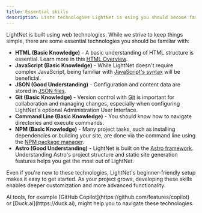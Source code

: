 ```yaml
---
title: Essential skills
description: Lists technologies LightNet is using you should become familiar with.
---
```



LightNet is built using web technologies. 
While we strive to keep things simple, there are some essential technologies you should be familiar with:

- **HTML (Basic Knowledge)** - A basic understanding of HTML structure is essential. Learn more in this [HTML Overview](https://web.dev/learn/html/overview).
- **JavaScript (Basic Knowledge)** - While LightNet doesn't require complex JavaScript, being familiar with
    [JavaScript's syntax](https://developer.mozilla.org/en-US/docs/Learn_web_development/Getting_started/Your_first_website/Adding_interactivity) will be beneficial.
- **JSON (Good Understanding)** - Configuration and content data are stored in [JSON files](https://learnxinyminutes.com/json/). 
- **Git (Basic Knowledge)** - Version control with [Git](https://git-scm.com/docs/gittutorial) is important for collaboration and managing changes, 
    especially when configuring LightNet's optional Administration User Interface.
- **Command Line (Basic Knowledge)** - You should know how to navigate directories and execute commands.
- **NPM (Basic Knowledge)** - Many project tasks, such as installing dependencies or building your site, 
    are done via the command line using the [NPM package manager](https://nodejs.org/en/learn/getting-started/an-introduction-to-the-npm-package-manager). 
- **Astro (Good Understanding)** - LightNet is built on the [Astro framework](https://astro.build). 
    Understanding Astro's project structure and static site generation features helps you get the most out of LightNet.

Even if you're new to these technologies, LightNet's beginner-friendly setup makes it easy to get started. 
As your project grows, developing these skills enables deeper customization and more advanced functionality.

<Aside type="tip">
AI tools, for example [GitHub Copilot](https://github.com/features/copilot) or [Duck.ai](https://duck.ai), might help you to navigate these technologies.
</Aside>

